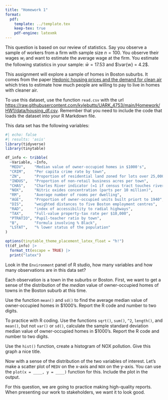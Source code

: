 ```yaml
---
title: "Homework 1"
format:
  pdf:
    template: ../template.tex
    keep-tex: true
    pdf-engine: latexmk
---
```


\section*{Review Questions}

\subsection*{Question 1}

\begin{enumerate}[label=(\alph*)]
  \item What does $\sum_{i = 1}^5 (i - 3)$ equal?

  \item Calculate the sample mean, $\bar{x} = \frac{1}{n} \sum_{i = 1}^n x_i$, where the sample observations are $x = (2, 7, 10, 6, 8)$ 
\end{enumerate}

\subsection*{Question 2}

This question is based on our review of statistics. 
Say you observe a sample of workers from a firm with sample size $n = 100$.
You observe their wages $w_i$ and want to estimate the average wage at the firm.
You estimate the following statistics in your sample: $\bar{w} = 17.53$ and $\var{w} = 4.2$.

\medskip
\begin{enumerate}[label=(\alph*)]
  \item Given this information what is the (approximate) sample distribution of the sample mean?

  \item Form a 95\% confidence interval for your sample mean. Interpret this in words.

  \item Another student claims the average worker earns \$17. 
  Using your confidence interval, would you reject this null with a 5\% significance level?
\end{enumerate}





\newpage
\section*{R Coding}

This assignment will explore a sample of homes in Boston suburbs. 
It comes from the paper [Hedonic housing prices and the demand for clean air](sciencedirect.com/science/article/pii/0095069678900062) which tries to estimate how much people are willing to pay to live in homes with cleaner air.

To use this dataset, use the function `read.csv` with the url <https://raw.githubusercontent.com/kylebutts/UARK_4753/main/Homework/HW1/data/housing_df.csv>.
Remember that you need to include the code that loads the dataset into your R Markdown file.

This data set has the following variables:
```r
#| echo: false
#| results: 'asis'
library(tidyverse)
library(tinytable)

df_info <- tribble(
  ~Variable, ~Info,
  "MEDV",    "Median value of owner-occupied homes in $1000's", 
  "CRIM",    "Per capita crime rate by town",
  "ZN",      "Proportion of residential land zoned for lots over 25,000 sq. ft.",
  "INDUS",   "Proportion of non-retail business acres per town",
  "CHAS",    "Charles River indicator (=1 if census tract touches river)",
  "NOX",     "Nitric oxides concentration (parts per 10 million)",
  "RM",      "Average number of rooms per dwelling",
  "AGE",     "Proportion of owner-occupied units built priort to 1940",
  "DIS",     "weighted distances to five Boston employment centres",
  "RAD",     "index of accessibility to radial highways",
  "TAX",     "Full-value property-tax rate per $10,000",
  "PTRATIO", "Pupil-teacher ratio by town",
  "B",       "Formula involving % Black",
  "LSTAT",   "% lower status of the population"
)

options(tinytable_theme_placement_latex_float = "h!")
tt(df_info) |>
  format_tt(escape = TRUE) |>  
  print("latex")
```

\subsection*{Question 1}

Look in the `Environment` panel of R studio, how many variables and how many observations are in this data set? 


\subsection*{Question 2}

Each observation is a town in the suburbs or Boston. First, we want to get a sense of the distribution of the *median* value of owner-occupied homes of towns in the Boston suburb at this time. 

Use the function `mean()` and `sd()` to find the average median value of owner-occupied homes in $1000’s. Report the R code and number to two digits.


\subsection*{Question 3}

To practice with R coding. Use the functions `sqrt()`, `sum()`, `^2`, `length()`, and `mean()`, but not `var()` or `sd()`, calculate the sample standard deviation median value of owner-occupied homes in $1000’s. Report the R code and number to two digits.




\subsection*{Question 4}

Use the `hist()` function, create a histogram of NOX pollution. Give this graph a nice title.



\subsection*{Question 5}

Now with a sense of the distribution of the two variables of interest. Let's make a scatter plot of `MEDV` on the x-axis and `NOX` on the y-axis. You can use the `plot(x = ____, y = ____)` function for this. Include the plot in the output. 

For this question, we are going to practice making high-quality reports. When presenting our work to stakeholders, we want it to look good. 
\begin{itemize}
  \item The stakeholders want readable axis titles. Use the function arguments \texttt{xlab = ""}, and \texttt{ylab = ""} to improve the axis labels.
  
  \item Our figure needs a title. Use the chunk option \texttt{fig.cap = ""} to describe the relationship between neighborhood NOX levels and home prices. 

  \item The stakeholders do not care about the code used to generate the figure. Let's hide it for this question using the chunk option \texttt{echo = FALSE}
\end{itemize}







